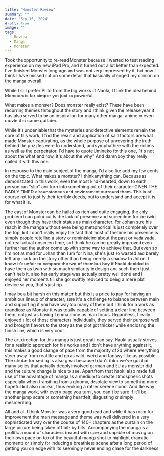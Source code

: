 ```yaml
---
title: "Monster Review"
summary: ""
date: "Sep 15, 2024"
draft: true
image: ""
tags:
  - Review
  - Manga
  - Monster
---
```


Took the opportunity to re-read Monster because I wanted to test reading experience on my new iPad Pro, and it turned out a lot better than expected. I've finished Monster long ago and was not very impressed by it, but now I think I have missed out on some detail that basically changed my opinion on the manga overall.

While I still prefer Pluto from the big works of Naoki, I think the idea behind Monsters is far simpler yet just as powerful.

What makes a monster? Does monster really exist? These have been recurring themes throughout the story and I think given the release year it has also served to be an inspiration for many other manga, anime or even movie that came out later.

While it's undeniable that the mysteries and detective elements remain the core of this work, I find the result and application of said factors are what made Monster captivating, as the whole purpose of uncovering the truth behind the puzzles were to understand, and symphathize with the victims as well as the perpetrator. I'd have to quote Umineko for this one, "it's not about the what and how, it's about the why". And damn boy they really nailed it with this one.

In response to the main subject of the manga, I'd also like add my few cents on the topic. What makes a monster? I think anything can. Because as demonstrated in this work, even the most kind-hearted, down to earth person can "slip" and turn into something out of their character GIVEN THE BADLY TIMED circumstances and envinroment surround them. This is of course not to justify their terrible deeds, but to understand and accept it is for what it is.

The cast of Monster can be hailed as rich and quite engaging, the only problem I can point out is the lack of presence and screentime for the twin even though they have their status as main character. For Johan sure his reach in the manga without even being metaphorical is just completely over the top, but I don't really enjoy the fact that most of the time his presence is simply people retelling a story or reminisicing about the past or yada yada, not real actual onscreen time, so I think he can be greatly improved even further had the author come up with some way to achieve that. But even so I'm not as mad for Johan than I am for Nina, she's just so wasted and barely left any mark on the story other than being merely a shadow to Johan. I know it's unfair to compare the two of them but hey if Naoki decided to have them as twin with so much similarity in design and such then I just can't help it, also her early stage was actually pretty well done and I enjoyed her moments till she got swiftly reduced to being a mere plot device so yea, that's just rip.

I may be a bit harsh on this matter but this is a price to pay for having an ambitious lineup of character, sure it's a challenge to balance between main and supporting if you have way too many of them but I think for a work as grandiose as Monster it was totally capable of setting a clear line between them, not just as having Tenma alone as main focus. Regardless, I really enjoyed a lot of those characters individually, they served their purpose well and brought flavors to the story as the plot got thicker while enclosing the finish line, which is very cool.

The art direction for this manga is just great I can say. Naoki usually strives for a realistic approach for his works and I don't have anything against it, this makes a good change of pace from the majority of 2d where everything steer away from real life and go as wild, weird and fantasy-like as possible. The choice for setting is also great because I don't think we've got that many series that actually deeply involved german and EU as monster did and the culture change is nice to see. Apart from that Naoki also made full use of the advantage of manga as a medium to create atmospheric shots especially when transiting from a gloomy, desolate view to something more hopeful but also unclear, thus evoking a rather serene mood. And the way the manga work, with every page you turn , you can't be sure if it'll be another jump scare or something heartfelt, disgusting or simply mesmerizing.

All and all, I think Monster was a very good read and while it has room for improvement the main message and theme was well delivered in a very sophisticated way over the course of 140+ chapters as the curtain on the large picture being taken off bits by bits. Accompanying the manga is a prolific amount of characters treated with care and capable of moving on their own pace on top of the beautiful manga shot to highlight dramatic moments or simply for inducing a breathless scene after a long period of getting you on edge with its seemingly never ending chase for the darkness
